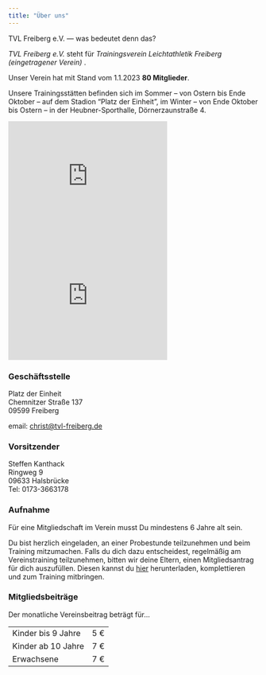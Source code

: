 ```yaml
---
title: "Über uns"
---
```


TVL Freiberg e.V. --- was bedeutet denn das?

*TVL Freiberg e.V.* steht für *Trainingsverein Leichtathletik Freiberg (eingetragener Verein)* .

Unser Verein hat mit Stand vom 1.1.2023 **80 Mitglieder**.

Unsere Trainingsstätten befinden sich im Sommer -- von Ostern bis Ende Oktober -- auf dem Stadion "Platz der Einheit", im Winter -- von Ende Oktober bis Ostern -- in der Heubner-Sporthalle, Dörnerzaunstraße 4.

::: {layout-ncol="2"}
<iframe src="https://www.google.com/maps/embed?pb=!1m18!1m12!1m3!1d2515.9335222988993!2d13.313126476937361!3d50.90644615442627!2m3!1f0!2f0!3f0!3m2!1i1024!2i768!4f13.1!3m3!1m2!1s0x47a75fbef7457c55%3A0x6e1bda08e74bf667!2sStadion%20%22Platz%20der%20Einheit%22!5e0!3m2!1sde!2sde!4v1700130660850!5m2!1sde!2sde" width="320" height="240" style="border:0;" allowfullscreen loading="lazy" referrerpolicy="no-referrer-when-downgrade">

</iframe>

<iframe src="https://www.google.com/maps/embed?pb=!1m18!1m12!1m3!1d2515.611282767202!2d13.3410357!3d50.912408299999996!2m3!1f0!2f0!3f0!3m2!1i1024!2i768!4f13.1!3m3!1m2!1s0x47a75ff93d3977b1%3A0xb06051d6fdd509cc!2sHeubner-Sporthalle!5e0!3m2!1sde!2sde!4v1700130611343!5m2!1sde!2sde" width="320" height="240" style="border:0;" allowfullscreen loading="lazy" referrerpolicy="no-referrer-when-downgrade">

</iframe>
:::

### Geschäftsstelle

Platz der Einheit\
Chemnitzer Straße 137\
09599 Freiberg

email: [christ\@tvl-freiberg.de](mailto:christ@tvl-freiberg.de)

### Vorsitzender

Steffen Kanthack\
Ringweg 9\
09633 Halsbrücke\
Tel: 0173-3663178

### Aufnahme

Für eine Mitgliedschaft im Verein musst Du mindestens 6 Jahre alt sein.

Du bist herzlich eingeladen, an einer Probestunde teilzunehmen und beim Training mitzumachen. Falls du dich dazu entscheidest, regelmäßig am Vereinstraining teilzunehmen, bitten wir deine Eltern, einen Mitgliedsantrag für dich auszufüllen. Diesen kannst du [hier](Aufnahmeantrag_TVL.pdf) herunterladen, komplettieren und zum Training mitbringen.

### Mitgliedsbeiträge

Der monatliche Vereinsbeitrag beträgt für\...

|                    |     |
|--------------------|-----|
| Kinder bis 9 Jahre | 5 € |
| Kinder ab 10 Jahre | 7 € |
| Erwachsene         | 7 € |
